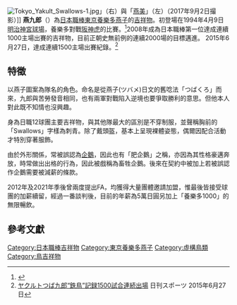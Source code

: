 {{Infobox baseball player
|name          = つば九郎 / TSUBAKUROU
|team          = 東京養樂多燕子
|position      = 吉祥物
|number        = 2896
|bats          = 右
|throws        = 右
|birth_place   = 日本
|debutdate     = 4月9日
|debutyear     = 1994年
|debutteam     = 東京養樂多燕子
|teams=<nowiki></nowiki> 
*[[東京養樂多燕子|東京養樂多燕子]]（1994年－）
|awards=<nowiki></nowiki>
*首位達成連續1000主場出賽的吉祥物（2008年）
*首位行使自由球員資格的吉祥物（2012年）
*首位達成連續1500主場出賽的吉祥物（2015年）
*[[新潟縣|新潟縣]][[燕市|燕市]]PR隊鳥
}}
[[File:Tokyo_Yakult_Swallows-1.jpg|thumb]]」（右）與「[[燕美_(吉祥物)|燕美]]」（左）（2017年9月2日撮影）]]
'''燕九郎'''（{{jpn|j=つば九郎|hg=つばくろう|rm=TSUBAKUROU|f=y}}）為[[日本職棒|日本職棒]][[東京養樂多燕子|東京養樂多燕子]]的[[吉祥物|吉祥物]]。初登場在1994年4月9日[[明治神宮球場|明治神宮球場]]，養樂多對戰[[阪神虎|阪神虎]]的比賽。<ref>{{cite news|author1=|title=日職最資深吉祥物　養樂多燕九郎將主場出賽1500場|url=https://sports.ettoday.net/news/522612|accessdate=2020-09-05|agency=ETtoday|date=2015-06-18|language=zh|archive-date=2016-01-25|archive-url=https://web.archive.org/web/20160125230126/http://sports.ettoday.net/news/522612|dead-url=no}}</ref>2008年成為日本職棒第一位達成連續1000主場出賽的吉祥物，目前正朝史無前例的連續2000場的目標邁進。
2015年6月27日，達成連續1500主場出賽紀錄。<ref>[http://www.nikkansports.com/baseball/news/1498560.html ヤクルトつば九郎“鉄鳥”記録1500試合連続出場] {{Wayback|url=http://www.nikkansports.com/baseball/news/1498560.html |date=20160713185935 }}日刊スポーツ 2015年6月27日</ref>

== 特徵 ==
以燕子圖案為隊名的角色。命名是從燕子(ツバメ)日文的舊唸法「つばくろ」而來，九郎與苦勞發音相同，也有兩軍對戰陷入逆境也要爭取勝利的意思。但他本人對此既不知情也沒興趣。

身為日職12球團主要吉祥物，與其他隊最大的區別是不穿制服，並聲稱胸前的「Swallows」字樣為刺青。除了戴頭盔，基本上呈現裸體姿態，偶爾因配合活動才特別穿著服飾。

由於外形關係，常被誤認為[[企鵝|企鵝]]，因此也有「肥企鵝」之稱，亦因為其性格豪邁奔放，時常做出出格的行為，因此被戲稱為畜牲企鵝。後來在契約中被加上若被誤認作企鵝需要被減薪的條款。

2012年及2021年季後曾兩度提出FA，均獲得大量團體邀請加盟，惟最後皆接受球團的加薪續留，經過一番談判後，目前的年薪為5萬日圓另加上「養樂多1000」的無限暢飲。

== 參考文獻 ==
{{reflist}}

{{DEFAULTSORT:TSUBAKUROU}}
[[Category:日本職棒吉祥物|Category:日本職棒吉祥物]]
[[Category:東京養樂多燕子|Category:東京養樂多燕子]]
[[Category:虛構鳥類|Category:虛構鳥類]]
[[Category:鳥吉祥物|Category:鳥吉祥物]]
{{日本職棒吉祥物}}